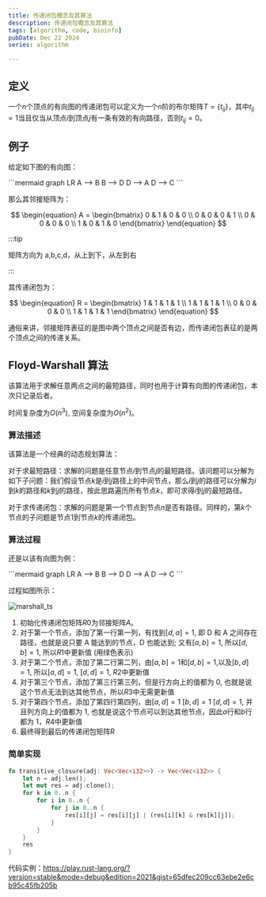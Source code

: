 ```yaml
---
title: 传递闭包概念及其算法
description: 传递闭包概念及其算法
tags: [algorithm, code, bioinfo]
pubDate: Dec 22 2024
series: algorithm

---
```


## 定义

一个$n$个顶点的有向图的传递闭包可以定义为一个$n$阶的布尔矩阵$T=\{t_{ij}\}$，其中$t_{ij}=1$当且仅当从顶点$i$到顶点$j$有一条有效的有向路径，否则$t_{ij}=0$。

## 例子

给定如下图的有向图：

<Mermaid>
```mermaid
graph LR
    A --> B
    B --> D
    D --> A
    D --> C
```
</Mermaid>

那么其邻接矩阵为：

$$
\begin{equation}
A =
\begin{bmatrix}
0 & 1 & 0 & 0 \\
0 & 0 & 0 & 1 \\
0 & 0 & 0 & 0 \\
1 & 0 & 1 & 0
\end{bmatrix}
\end{equation}
$$

:::tip

矩阵方向为 a,b,c,d，从上到下，从左到右

:::

其传递闭包为：

$$
\begin{equation}
R =
\begin{bmatrix}
1 & 1 & 1 & 1 \\
1 & 1 & 1 & 1 \\
0 & 0 & 0 & 0 \\
1 & 1 & 1 & 1
\end{bmatrix}
\end{equation}
$$

通俗来讲，邻接矩阵表征的是图中两个顶点之间是否有边，而传递闭包表征的是两个顶点之间的传递关系。

## Floyd-Warshall 算法

该算法用于求解任意两点之间的最短路径，同时也用于计算有向图的传递闭包，本次只记录后者。

时间复杂度为$O(n^3)$, 空间复杂度为$O(n^2)$。

### 算法描述

该算法是一个经典的动态规划算法：

对于求最短路径：求解的问题是任意节点$i$到节点$j$的最短路径。该问题可以分解为如下子问题：我们假设节点$k$是$i$到$j$路径上的中间节点，那么$i$到$j$的路径可以分解为$i$到$k$的路径和$k$到$j$的路径，按此思路遍历所有节点$k$，即可求得$i$到$j$的最短路径。


对于求传递闭包：求解的问题是第一个节点到节点$n$是否有路径。同样的，第$k$个节点的子问题是节点$1$到节点$k$的传递闭包。

### 算法过程

还是以该有向图为例：

<Mermaid>
```mermaid
graph LR
    A --> B
    B --> D
    D --> A
    D --> C
```
</Mermaid>

过程如图所示：

![marshall_ts](./assets/warshall_ts.png)

1. 初始化传递闭包矩阵$R0$为邻接矩阵$A$。
2. 对于第一个节点，添加了第一行第一列，有找到$[d,a]=1$, 即 D 和 A 之间存在路径，也就是说只要 A 能达到的节点，D 也能达到; 又有$[a,b]=1$, 所以$[d,b]=1$, 所以$R1$中更新值 (用绿色表示)
3. 对于第二个节点，添加了第二行第二列，由$[a,b]=1$和$[d,b]=1$,以及$[b,d]=1$, 所以$[a,d]=1$, $[d,d]=1$, $R2$中更新值
4. 对于第三个节点，添加了第三行第三列，但是行方向上的值都为 0, 也就是说这个节点无法到达其他节点，所以$R3$中无需更新值
5. 对于第四个节点，添加了第四行第四列，由$[a,d]=1$  $[b,d]=1$ $[d,d]=1$, 并且列方向上的值都为 1, 也就是说这个节点可以到达其他节点，因此$a$行和$b$行都为 1，$R4$中更新值
6. 最终得到最后的传递闭包矩阵$R$

### 简单实现

```rust
fn transitive_closure(adj: Vec<Vec<i32>>) -> Vec<Vec<i32>> {
    let n = adj.len();
    let mut res = adj.clone();
    for k in 0..n {
        for i in 0..n {
            for j in 0..n {
                res[i][j] = res[i][j] | (res[i][k] & res[k][j]);
            }
        }
    }
    res
}
```

代码实例：https://play.rust-lang.org/?version=stable&mode=debug&edition=2021&gist=65dfec209cc63ebe2e6cb95c45fb205b
